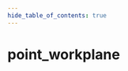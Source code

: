 ```yaml
---
hide_table_of_contents: true
---
```


<!---
!!!!!!
THIS PAGE IS AUTOGENERATED FROM GAME FGD DEFINITIONS!
DO NOT EDIT MANUALLY!
!!!!!!

In order to make edits, you can make an annotation file in /fgd_dump_overrides
-->


# point_workplane



<Tabs queryString="game">
    
<TabItem value="cs2" label="Counter-Strike 2">
    <CS2Page />
</TabItem>

<TabItem value="steamvr" label="SteamVR Home">
    <STEAMVRPage />
</TabItem>

<TabItem value="dota2" label="Dota 2">
    <DOTA2Page />
</TabItem>

<TabItem value="hla" label="Half-Life: Alyx">
    <HLAPage />
</TabItem>

</Tabs>
